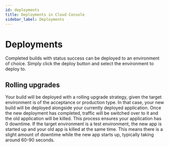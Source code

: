 ```yaml
---
id: deployments
title: Deployments in Cloud Console
sidebar_label: Deployments
---
```


# Deployments

Completed builds with status success can be deployed to an environment of choice. Simply click the deploy button and select the environment to deploy to.

## Rolling upgrades
Your build will be deployed with a rolling upgrade strategy, given the target environment is of the acceptance or production type. In that case, your new build will be deployed alongside your currently deployed application. Once the new deployment has completed, traffic will be switched over to it and the old application will be killed. This process ensures your application has 0 downtime. If the target environment is a test environment, the new app is started up and your old app is killed at the same time. This means there is a slight amount of downtime while the new app starts up, typically taking around 60-90 seconds.
